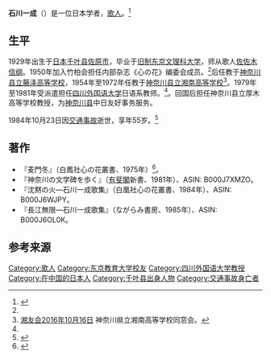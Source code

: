 '''石川一成'''（{{bd|1929年|9月8日|1984年|10月23日}}）是一位日本学者，[[歌人|歌人]]。<ref name="kotobank">{{Cite web |url=https://kotobank.jp/word/%E7%9F%B3%E5%B7%9D%20%E4%B8%80%E6%88%90-1638048 |title=20世紀日本人名事典の解説 |author= |publisher=コトバンク |accessdate=2020-02-01 |archive-date=2020-02-01 |archive-url=https://web.archive.org/web/20200201115606/https://kotobank.jp/word/%E7%9F%B3%E5%B7%9D%20%E4%B8%80%E6%88%90-1638048 |dead-url=no }}</ref>

== 生平 ==
1929年出生于[[日本|日本]][[千叶县|千叶县]][[佐原市|佐原市]]，毕业于[[旧制东京文理科大学|旧制东京文理科大学]]，师从歌人[[佐佐木信纲|佐佐木信纲]]。1950年加入竹柏会担任内部杂志《心の花》编委会成员。<ref name="kotobank" />后任教于[[神奈川县立藤泽高等学校|神奈川县立藤泽高等学校]]，1954年至1972年任教于[[神奈川县立湘南高等学校|神奈川县立湘南高等学校]]<ref>[http://www.shoyukai.org/?p=11525 湘友会[[2016年|2016年]]10月16日] {{Wayback|url=http://www.shoyukai.org/?p=11525 |date=20200201115551 }} 神奈川県立湘南高等学校同窓会。</ref>。1979年至1981年受派遣担任[[四川外国语大学|四川外国语大学]]日语系教师。<ref name="kotobank" />。回国后担任神奈川县立厚木高等学校教授，为[[神奈川县|神奈川县]]中日友好事务服务。

1984年10月23日因[[交通事故|交通事故]]逝世，享年55岁。<ref name="mishima-kaiun">{{Cite web |url=https://www.mishima-kaiun.or.jp/assist/docs/JNo5-tanaka-yusuke.pdf |title=田中祐輔「日本語教育現代思想史の研究―中国において日本の国語教育と文学思想が果たした役割―」 |page=2 |format=PDF |author= |publisher=三島海雲記念財団 |accessdate=2020-02-01 |archive-date=2021-02-19 |archive-url=https://web.archive.org/web/20210219020142/https://www.mishima-kaiun.or.jp/assist/docs/JNo5-tanaka-yusuke.pdf |dead-url=no }}</ref>

== 著作 ==
* 『麦門冬』（白鳳社心の花叢書、1975年）<ref>{{Cite web |url=http://webcatplus.nii.ac.jp/webcatplus/details/book/ncid/BA37066280.html |title=麦門冬 |author= |publisher=CiNii Books |accessdate=2020-02-01 |archive-date=2020-02-01 |archive-url=https://web.archive.org/web/20200201115546/http://webcatplus.nii.ac.jp/webcatplus/details/book/ncid/BA37066280.html |dead-url=no }}</ref>。
* 『神奈川の文学碑を歩く』（[[有斐閣|有斐閣]]新書、1981年）、ASIN: B000J7XMZO。 
* 『沈黙の火―石川一成歌集』（白凰社心の花叢書、1984年）、ASIN: B000J6WJPY。
* 『長江無限―石川一成歌集』（ながらみ書房、1985年）、ASIN: B000J6OL0K。

== 参考来源 ==
{{Reflist}}

{{DEFAULTSORT:Ishikawa Kasushike}}
[[Category:歌人|Category:歌人]]
[[Category:东京教育大学校友|Category:东京教育大学校友]]
[[Category:四川外国语大学教授|Category:四川外国语大学教授]]
[[Category:在中国的日本人|Category:在中国的日本人]]
[[Category:千叶县出身人物|Category:千叶县出身人物]]
[[Category:交通事故身亡者|Category:交通事故身亡者]]